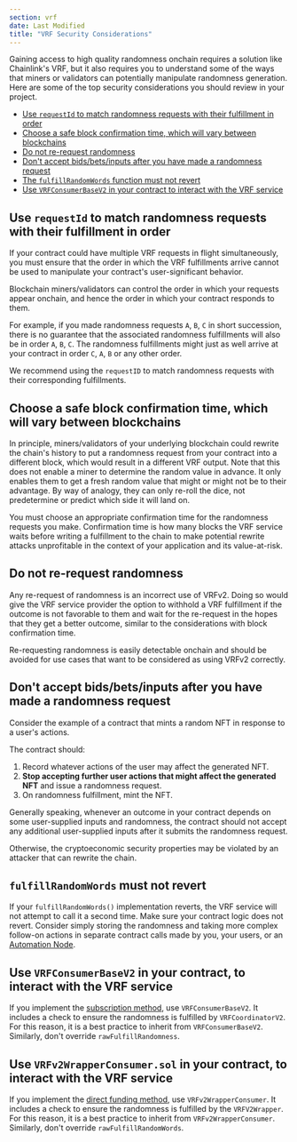 ```yaml
---
section: vrf
date: Last Modified
title: "VRF Security Considerations"
---
```



Gaining access to high quality randomness onchain requires a solution like Chainlink's VRF, but it also requires you to understand some of the ways that miners or validators can potentially manipulate randomness generation. Here are some of the top security considerations you should review in your project.

- [Use `requestId` to match randomness requests with their fulfillment in order](#use-requestid-to-match-randomness-requests-with-their-fulfillment-in-order)
- [Choose a safe block confirmation time, which will vary between blockchains](#choose-a-safe-block-confirmation-time-which-will-vary-between-blockchains)
- [Do not re-request randomness](#do-not-re-request-randomness)
- [Don't accept bids/bets/inputs after you have made a randomness request](#dont-accept-bidsbetsinputs-after-you-have-made-a-randomness-request)
- [The `fulfillRandomWords` function must not revert](#fulfillrandomwords-must-not-revert)
- [Use `VRFConsumerBaseV2` in your contract to interact with the VRF service](#use-vrfconsumerbasev2-in-your-contract-to-interact-with-the-vrf-service)

## Use `requestId` to match randomness requests with their fulfillment in order

If your contract could have multiple VRF requests in flight simultaneously, you must ensure that the order in which the VRF fulfillments arrive cannot be used to manipulate your contract's user-significant behavior.

Blockchain miners/validators can control the order in which your requests appear onchain, and hence the order in which your contract responds to them.

For example, if you made randomness requests `A`, `B`, `C` in short succession, there is no guarantee that the associated randomness fulfillments will also be in order `A`, `B`, `C`. The randomness fulfillments might just as well arrive at your contract in order `C`, `A`, `B` or any other order.

We recommend using the `requestID` to match randomness requests with their corresponding fulfillments.

## Choose a safe block confirmation time, which will vary between blockchains

In principle, miners/validators of your underlying blockchain could rewrite the chain's history to put a randomness request from your contract into a different block, which would result in a different VRF output. Note that this does not enable a miner to determine the random value in advance. It only enables them to get a fresh random value that might or might not be to their advantage. By way of analogy, they can only re-roll the dice, not predetermine or predict which side it will land on.

You must choose an appropriate confirmation time for the randomness requests you make. Confirmation time is how many blocks the VRF service waits before writing a fulfillment to the chain to make potential rewrite attacks unprofitable in the context of your application and its value-at-risk.

## Do not re-request randomness

Any re-request of randomness is an incorrect use of VRFv2. Doing so would give the VRF service provider the option to withhold a VRF fulfillment if the outcome is not favorable to them and wait for the re-request in the hopes that they get a better outcome, similar to the considerations with block confirmation time.

Re-requesting randomness is easily detectable onchain and should be avoided for use cases that want to be considered as using VRFv2 correctly.

## Don't accept bids/bets/inputs after you have made a randomness request

Consider the example of a contract that mints a random NFT in response to a user's actions.

The contract should:

1. Record whatever actions of the user may affect the generated NFT.
1. **Stop accepting further user actions that might affect the generated NFT** and issue a randomness request.
1. On randomness fulfillment, mint the NFT.

Generally speaking, whenever an outcome in your contract depends on some user-supplied inputs and randomness, the contract should not accept any additional user-supplied inputs after it submits the randomness request.

Otherwise, the cryptoeconomic security properties may be violated by an attacker that can rewrite the chain.

## `fulfillRandomWords` must not revert

If your `fulfillRandomWords()` implementation reverts, the VRF service will not attempt to call it a second time. Make sure your contract logic does not revert. Consider simply storing the randomness and taking more complex follow-on actions in separate contract calls made by you, your users, or an [Automation Node](/chainlink-automation).

## Use `VRFConsumerBaseV2` in your contract, to interact with the VRF service

If you implement the [subscription method](/vrf/v2/subscription), use `VRFConsumerBaseV2`. It includes a check to ensure the randomness is fulfilled by `VRFCoordinatorV2`. For this reason, it is a best practice to inherit from `VRFConsumerBaseV2`. Similarly, don't override `rawFulfillRandomness`.

## Use `VRFv2WrapperConsumer.sol` in your contract, to interact with the VRF service

If you implement the [direct funding method](/vrf/v2/direct-funding), use `VRFv2WrapperConsumer`. It includes a check to ensure the randomness is fulfilled by the `VRFV2Wrapper`. For this reason, it is a best practice to inherit from `VRFv2WrapperConsumer`. Similarly, don't override `rawFulfillRandomWords`.
